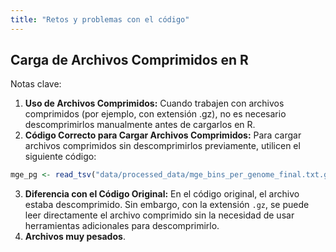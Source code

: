 ```yaml
---
title: "Retos y problemas con el código"
---
```


## Carga de Archivos Comprimidos en R

Notas clave:

1.  **Uso de Archivos Comprimidos:** Cuando trabajen con archivos comprimidos (por ejemplo, con extensión .gz), no es necesario descomprimirlos manualmente antes de cargarlos en R.
2.  **Código Correcto para Cargar Archivos Comprimidos:** Para cargar archivos comprimidos sin descomprimirlos previamente, utilicen el siguiente código:

```r
mge_pg <- read_tsv("data/processed_data/mge_bins_per_genome_final.txt.gz", col_names = TRUE)
```

3.  **Diferencia con el Código Original:** En el código original, el archivo estaba descomprimido. Sin embargo, con la extensión `.gz`, se puede leer directamente el archivo comprimido sin la necesidad de usar herramientas adicionales para descomprimirlo.
4.  **Archivos muy pesados**.

